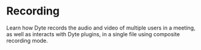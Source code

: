 # Recording

Learn how Dyte records the audio and video of multiple users in a meeting, as well as interacts with Dyte plugins, in a single file using composite recording mode.

<CardSection id="Recording">

  <Card
    title="Recording Overview"
    to="/guides/capabilities/recording/recording-overview"
  />
  <Card
    title="Start Recording a Meeting"
    to="/guides/capabilities/recording/start-recording"
  />
  <Card
    title="Configure Video Settings"
    to="/guides/capabilities/recording/configure-codecs"
  />
  <Card
    title="Add Watermark"
    to="/guides/capabilities/recording/add-watermark"
  />
  <Card
    title="Set Audio Configurations"
    to="/guides/capabilities/recording/configure-audio-codec"
  />
  <Card
    title="Livestream the Recording to an External RTMP Endpoint  "
    to="/guides/capabilities/recording/livestream-recording"
  />
  <Card
    title="Stop Recording a Meeting"
    to="/guides/capabilities/recording/stop-recording"
  />
  <Card
    title="Manage Dyte's Default Recording Upload Settings"
    to="/guides/capabilities/recording/configure-dyte-bucket-config"
  />
  <Card
    title="Monitor Recording Status"
    to="/guides/capabilities/recording/monitor-status"
  />
  <Card
    title="Publish Recorded File to Your Cloud Provider"
    to="/guides/capabilities/recording/custom-cloud-storage"
  />
  <Card
    title="Interactive Recordings with Timed Metadata"
    to="/guides/capabilities/recording/interactive-recording"
  />
  <Card
    title="Create Custom Recording App"
    to="/guides/capabilities/recording/create-record-app-using-sdks"
  />
</CardSection>
